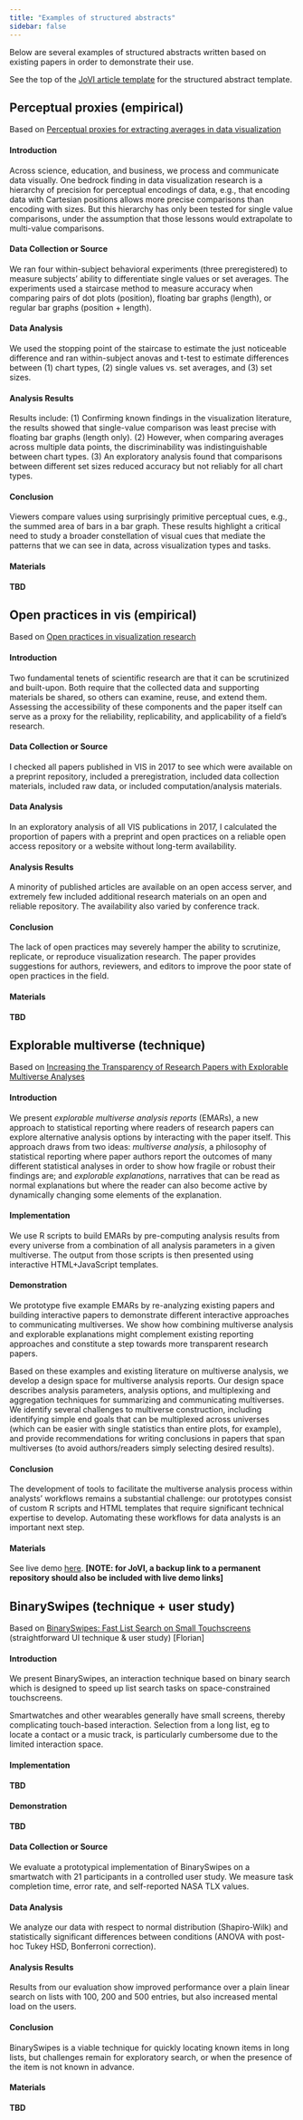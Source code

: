 ```yaml
---
title: "Examples of structured abstracts"
sidebar: false
---
```


Below are several examples of structured abstracts written based on existing papers in order to demonstrate their use.

See the top of the [JoVI article template](/jovi-template-quarto/#abstract) for the structured abstract template.


## Perceptual proxies (empirical)

Based on [Perceptual proxies for extracting averages in data visualization](https://psyarxiv.com/hsbpj/)

#### Introduction

Across science, education, and business, we process and communicate data visually. One bedrock finding in data visualization research is a hierarchy of precision for perceptual encodings of data, e.g., that encoding data with Cartesian positions allows more precise comparisons than encoding with sizes. But this hierarchy has only been tested for single value comparisons, under the assumption that those lessons would extrapolate to multi-value comparisons. 

#### Data Collection or Source

We ran four within-subject behavioral experiments (three preregistered) to measure subjects’ ability to differentiate single values or set averages. The experiments used a staircase method to measure accuracy when comparing pairs of dot plots (position), floating bar graphs (length), or regular bar graphs (position + length).

#### Data Analysis

We used the stopping point of the staircase to estimate the just noticeable difference and ran within-subject anovas and t-test to estimate differences between (1) chart types, (2) single values vs. set averages, and (3) set sizes.

#### Analysis Results

Results include: (1) Confirming known findings in the visualization literature, the results showed that single-value comparison was least precise with floating bar graphs (length only). (2) However, when comparing averages across multiple data points, the discriminability was indistinguishable between chart types. (3) An exploratory analysis found that comparisons between different set sizes reduced accuracy but not reliably for all chart types.

#### Conclusion

Viewers compare values using surprisingly primitive perceptual cues, e.g., the summed area of bars in a bar graph. These results highlight a critical need to study a broader constellation of visual cues that mediate the patterns that we can see in data, across visualization types and tasks.

#### Materials

**TBD**


## Open practices in vis (empirical)

Based on [Open practices in visualization research](https://osf.io/8ag3w/)

#### Introduction

Two fundamental tenets of scientific research are that it can be scrutinized and built-upon. Both require that the collected data and supporting materials be shared, so others can examine, reuse, and extend them. Assessing the accessibility of these components and the paper itself can serve as a proxy for the reliability, replicability, and applicability of a field’s research. 

#### Data Collection or Source

I checked all papers published in VIS in 2017 to see which were available on a preprint repository, included a preregistration, included data collection materials, included raw data, or included computation/analysis materials. 

#### Data Analysis

In an exploratory analysis of all VIS publications in 2017, I calculated the proportion of papers with a preprint and open practices  on a reliable open access repository or a website without long-term availability.

#### Analysis Results

A minority of published articles are available on an open access server, and extremely few included additional research materials on an open and reliable repository. The availability also varied by conference track.

#### Conclusion

The lack of open practices may severely hamper the ability to scrutinize, replicate, or reproduce visualization research. The paper provides suggestions for authors, reviewers, and editors to improve the poor state of open practices in the field.

#### Materials

**TBD**


## Explorable multiverse (technique)

Based on [Increasing the Transparency of Research Papers with
Explorable Multiverse Analyses](https://hal.inria.fr/hal-01976951/document)

#### Introduction

We present _explorable multiverse analysis reports _(EMARs), a new approach to statistical reporting where readers of research papers can explore alternative analysis options by interacting with the paper itself. This approach draws from two ideas: _multiverse analysis_, a philosophy of statistical reporting where paper authors report the outcomes of many different statistical analyses in order to show how fragile or robust their findings are; and _explorable explanations_, narratives that can be read as normal explanations but where the reader can also become active by dynamically changing some elements of the explanation. 

#### Implementation

We use R scripts to build EMARs by pre-computing analysis results from every universe from a combination of all analysis parameters in a given multiverse. The output from those scripts is then presented using interactive HTML+JavaScript templates.

#### Demonstration

We prototype five example EMARs by re-analyzing existing papers and building interactive papers to demonstrate different interactive approaches to communicating multiverses. We show how combining multiverse analysis and explorable explanations might complement existing reporting approaches and constitute a step towards more transparent research papers. 

Based on these examples and existing literature on multiverse analysis, we develop a design space for multiverse analysis reports. Our design space describes analysis parameters, analysis options, and multiplexing and aggregation techniques for summarizing and communicating multiverses. We identify several challenges to multiverse construction, including identifying simple end goals that can be multiplexed across universes (which can be easier with single statistics than entire plots, for example), and provide recommendations for writing conclusions in papers that span multiverses (to avoid authors/readers simply selecting desired results).

#### Conclusion

The development of tools to facilitate the multiverse analysis process within analysts' workflows remains a substantial challenge: our prototypes consist of custom R scripts and HTML templates that require significant technical expertise to develop. Automating these workflows for data analysts is an important next step.

#### Materials

See live demo [here](https://explorablemultiverse.github.io/). **[NOTE: for JoVI, a backup link to a permanent repository should also be included with live demo links]**


## BinarySwipes (technique + user study)

Based on [BinarySwipes: Fast List Search on Small Touchscreens](https://dl.acm.org/citation.cfm?id=3340774) (straightforward UI technique & user study) [Florian]

#### Introduction

We present BinarySwipes, an interaction technique based on binary search which is designed to speed up list search tasks on space-constrained touchscreens.

Smartwatches and other wearables generally have small screens, thereby complicating touch-based interaction. Selection from a long list, eg to locate a contact or a music track, is particularly cumbersome due to the limited interaction space. 

#### Implementation

**TBD**

#### Demonstration

**TBD**

#### Data Collection or Source

We evaluate a prototypical implementation of BinarySwipes on a smartwatch with 21 participants in a controlled user study. We measure task completion time, error rate, and self-reported NASA TLX values.

#### Data Analysis

We analyze our data with respect to normal distribution (Shapiro-Wilk) and statistically significant differences between conditions (ANOVA with post-hoc Tukey HSD, Bonferroni correction).

#### Analysis Results

Results from our evaluation show improved performance over a plain linear search on lists with 100, 200 and 500 entries, but also increased mental load on the users.

#### Conclusion

BinarySwipes is a viable technique for quickly locating known items in long lists, but challenges remain for exploratory search, or when the presence of the item is not known in advance.

#### Materials

**TBD**

